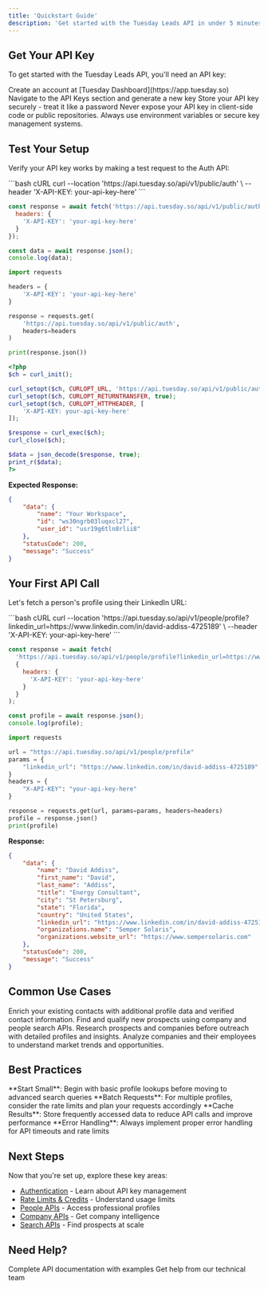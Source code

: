```yaml
---
title: 'Quickstart Guide'
description: 'Get started with the Tuesday Leads API in under 5 minutes'
---
```


## Get Your API Key

To get started with the Tuesday Leads API, you'll need an API key:

<Steps>
  <Step title="Sign Up">
    Create an account at [Tuesday Dashboard](https://app.tuesday.so)
  </Step>
  <Step title="Generate API Key">
    Navigate to the API Keys section and generate a new key
  </Step>
  <Step title="Secure Your Key">
    Store your API key securely - treat it like a password
  </Step>
</Steps>

<Warning>
  Never expose your API key in client-side code or public repositories. Always use environment variables or secure key management systems.
</Warning>

## Test Your Setup

Verify your API key works by making a test request to the Auth API:

<CodeGroup>
```bash cURL
curl --location 'https://api.tuesday.so/api/v1/public/auth' \
--header 'X-API-KEY: your-api-key-here'
```

```javascript JavaScript
const response = await fetch('https://api.tuesday.so/api/v1/public/auth', {
  headers: {
    'X-API-KEY': 'your-api-key-here'
  }
});

const data = await response.json();
console.log(data);
```

```python Python
import requests

headers = {
    'X-API-KEY': 'your-api-key-here'
}

response = requests.get(
    'https://api.tuesday.so/api/v1/public/auth',
    headers=headers
)

print(response.json())
```

```php PHP
<?php
$ch = curl_init();

curl_setopt($ch, CURLOPT_URL, 'https://api.tuesday.so/api/v1/public/auth');
curl_setopt($ch, CURLOPT_RETURNTRANSFER, true);
curl_setopt($ch, CURLOPT_HTTPHEADER, [
    'X-API-KEY: your-api-key-here'
]);

$response = curl_exec($ch);
curl_close($ch);

$data = json_decode($response, true);
print_r($data);
?>
```
</CodeGroup>

**Expected Response:**
```json
{
    "data": {
        "name": "Your Workspace",
        "id": "ws30ngrb03luqxcl27",
        "user_id": "usr19g6tln8rlii8"
    },
    "statusCode": 200,
    "message": "Success"
}
```

## Your First API Call

Let's fetch a person's profile using their LinkedIn URL:

<CodeGroup>
```bash cURL
curl --location 'https://api.tuesday.so/api/v1/people/profile?linkedin_url=https://www.linkedin.com/in/david-addiss-4725189' \
--header 'X-API-KEY: your-api-key-here'
```

```javascript JavaScript
const response = await fetch(
  'https://api.tuesday.so/api/v1/people/profile?linkedin_url=https://www.linkedin.com/in/david-addiss-4725189',
  {
    headers: {
      'X-API-KEY': 'your-api-key-here'
    }
  }
);

const profile = await response.json();
console.log(profile);
```

```python Python
import requests

url = "https://api.tuesday.so/api/v1/people/profile"
params = {
    "linkedin_url": "https://www.linkedin.com/in/david-addiss-4725189"
}
headers = {
    "X-API-KEY": "your-api-key-here"
}

response = requests.get(url, params=params, headers=headers)
profile = response.json()
print(profile)
```
</CodeGroup>

**Response:**
```json
{
    "data": {
        "name": "David Addiss",
        "first_name": "David",
        "last_name": "Addiss",
        "title": "Energy Consultant",
        "city": "St Petersburg",
        "state": "Florida",
        "country": "United States",
        "linkedin_url": "https://www.linkedin.com/in/david-addiss-4725189",
        "organizations.name": "Semper Solaris",
        "organizations.website_url": "https://www.sempersolaris.com"
    },
    "statusCode": 200,
    "message": "Success"
}
```

## Common Use Cases

<CardGroup cols={2}>
  <Card title="CRM Enrichment" icon="database">
    Enrich your existing contacts with additional profile data and verified contact information.
  </Card>
  
  <Card title="Lead Generation" icon="target">
    Find and qualify new prospects using company and people search APIs.
  </Card>
  
  <Card title="Sales Intelligence" icon="chart-line">
    Research prospects and companies before outreach with detailed profiles and insights.
  </Card>
  
  <Card title="Market Research" icon="magnifying-glass">
    Analyze companies and their employees to understand market trends and opportunities.
  </Card>
</CardGroup>

## Best Practices

<Tip>
  **Start Small**: Begin with basic profile lookups before moving to advanced search queries
</Tip>

<Tip>
  **Batch Requests**: For multiple profiles, consider the rate limits and plan your requests accordingly
</Tip>

<Tip>
  **Cache Results**: Store frequently accessed data to reduce API calls and improve performance
</Tip>

<Tip>
  **Error Handling**: Always implement proper error handling for API timeouts and rate limits
</Tip>

## Next Steps

Now that you're set up, explore these key areas:

- [Authentication](/authentication) - Learn about API key management
- [Rate Limits & Credits](/rate-limits-and-credits) - Understand usage limits
- [People APIs](/api-reference/people/profile) - Access professional profiles
- [Company APIs](/api-reference/company/profile) - Get company intelligence
- [Search APIs](/api-reference/people/search) - Find prospects at scale

## Need Help?

<CardGroup cols={2}>
  <Card title="API Reference" icon="code" href="/api-reference/auth/check-api-key">
    Complete API documentation with examples
  </Card>
  
  <Card title="Support" icon="envelope" href="mailto:support@tuesday.so">
    Get help from our technical team
  </Card>
</CardGroup>
